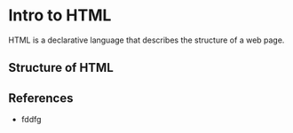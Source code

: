 # Intro to HTML

HTML is a declarative language that describes the structure of a web page.

## Structure of HTML

## References

- fddfg
